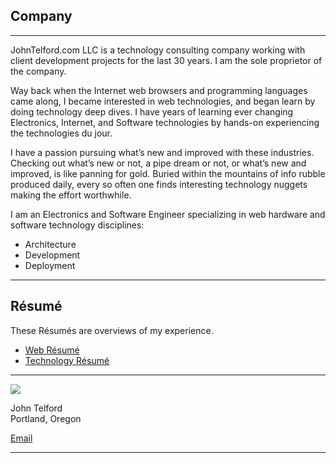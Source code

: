
##  Company

---

JohnTelford.com LLC is a  technology consulting company working with client  development projects for the last 30 years. I am the sole proprietor of the company.


Way back when the Internet web browsers and programming languages came along, I became interested in web technologies, and began learn by doing technology deep dives. I have years of learning ever changing Electronics, Internet, and Software technologies by hands-on experiencing the technologies du jour.

I have a passion pursuing what’s new and improved with these industries. Checking out what’s new or not, a pipe dream or not, or what’s new and improved, is like panning for gold. Buried within the mountains of info rubble produced daily, every so often one finds interesting technology nuggets making the effort worthwhile.

I am an Electronics and Software Engineer specializing in web hardware and software technology disciplines:

- Architecture
- Development
- Deployment

---

## Résumé

These Résumés are overviews of my experience. 

- [Web Résumé](webresume)
- [Technology Résumé](techresume)

---

<Image src="/mugShot.png" height={100} width={125} />

John Telford  
Portland, Oregon
<p><a href="mailto:john@johntelford.com">Email</a></p>

---